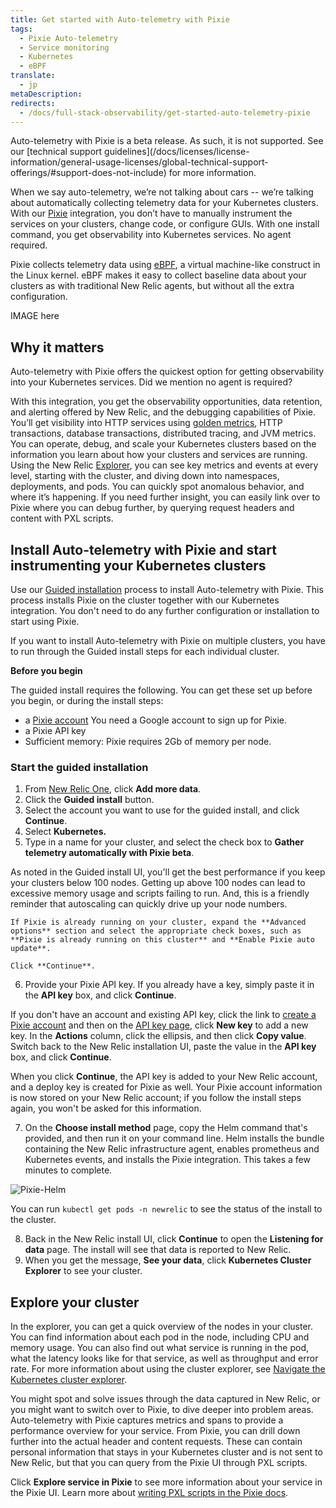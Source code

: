 ```yaml
---
title: Get started with Auto-telemetry with Pixie
tags:
  - Pixie Auto-telemetry
  - Service monitoring
  - Kubernetes
  - eBPF
translate:
  - jp
metaDescription: 
redirects:
  - /docs/full-stack-observability/get-started-auto-telemetry-pixie
---
```


<Callout variant="important">
Auto-telemetry with Pixie is a beta release. As such, it is not supported. See our [technical support guidelines](/docs/licenses/license-information/general-usage-licenses/global-technical-support-offerings/#support-does-not-include) for more information.
</Callout>
 
When we say auto-telemetry, we’re not talking about cars -- we’re talking about automatically collecting telemetry data for your Kubernetes clusters. With our [Pixie](https://pixielabs.ai/) integration, you don’t have to manually instrument the services on your clusters, change code, or configure GUIs. With one install command, you get observability into Kubernetes services. No agent required. 

Pixie collects telemetry data using [eBPF](https://ebpf.io/), a virtual machine-like construct in the Linux kernel. eBPF makes it easy to collect baseline data about your clusters as with traditional New Relic agents, but without all the extra configuration.

IMAGE here

## Why it matters 

Auto-telemetry with Pixie offers the quickest option for getting observability into your Kubernetes services. Did we mention no agent is required?  

With this integration, you get the observability opportunities, data retention, and alerting offered by New Relic, and the debugging capabilities of Pixie. You’ll get visibility into HTTP services using [golden metrics](/docs/apis/nerdgraph/examples/golden-metrics-entities-nerdgraph-api-tutorial/), HTTP transactions, database transactions, distributed tracing, and JVM metrics. You can operate, debug, and scale your Kubernetes clusters based on the information you learn about how your clusters and services are running. Using the New Relic [Explorer](/docs/new-relic-one/use-new-relic-one/core-concepts/new-relic-explorer-view-performance-across-apps-services-hosts/), you can see key metrics and events at every level, starting with the cluster, and diving down into namespaces, deployments, and pods. You can quickly spot anomalous behavior, and where it’s happening. If you need further insight, you can easily link over to Pixie where you can debug further, by querying request headers and content with PXL scripts. 


## Install Auto-telemetry with Pixie and start instrumenting your Kubernetes clusters

Use our [Guided installation](/docs/full-stack-observability/observe-everything/get-started/new-relic-guided-install-overview/) process to install Auto-telemetry with Pixie. This process installs Pixie on the cluster together with our Kubernetes integration. You don't need to do any further configuration or installation to start using Pixie.

If you want to install Auto-telemetry with Pixie on multiple clusters, you have to run through the Guided install steps for each individual cluster.

**Before you begin**

The guided install requires the following. You can get these set up before you begin, or during the install steps:

- a [Pixie account](https://work.withpixie.ai/admin/api-keys)
  You need a Google account to sign up for Pixie.
- a Pixie API key 
- Sufficient memory: Pixie requires 2Gb of memory per node.

### Start the guided installation

1. From [New Relic One](https://one.newrelic.com), click **Add more data**.
2. Click the **Guided install** button. 
3. Select the account you want to use for the guided install, and click **Continue**.
4. Select **Kubernetes.**
5. Type in a name for your cluster, and select the check box to **Gather telemetry automatically with Pixie beta**.

<Callout variant="important">
As noted in the Guided install UI, you'll get the best performance if you keep your clusters below 100 nodes. Getting up above 100 nodes can lead to excessive memory usage and scripts failing to run. And, this is a friendly reminder that autoscaling can quickly drive up your node numbers.
</Callout>

    If Pixie is already running on your cluster, expand the **Advanced options** section and select the appropriate check boxes, such as **Pixie is already running on this cluster** and **Enable Pixie auto update**.

    Click **Continue**.

6. Provide your Pixie API key. If you already have a key, simply paste it in the **API key** box, and click **Continue**. 

If you don't have an account and existing API key, click the link to [create a Pixie account](https://work.withpixie.ai/admin/api-keys) and then on the [API key page](https://work.withpixie.ai/admin/api-keys), click **New key** to add a new key. In the **Actions** column, click the ellipsis, and then click **Copy value**. Switch back to the New Relic installation UI, paste the value in the **API key** box, and click **Continue**.

When you click **Continue**, the API key is added to your New Relic account, and a deploy key is created for Pixie as well. Your Pixie account information is now stored on your New Relic account; if you follow the install steps again, you won't be asked for this information. 

7. On the **Choose install method** page, copy the Helm command that's provided, and then run it on your command line. Helm installs the bundle containing the New Relic infrastructure agent, enables prometheus and Kubernetes events, and installs the Pixie integration. This takes a few minutes to complete. 

![Pixie-Helm](./images/helm-pixie.png "Pixie Helm")

You can run `kubectl get pods -n newrelic` to see the status of the install to the cluster. 

8. Back in the New Relic install UI, click **Continue** to open the **Listening for data** page. The install will see that data is reported to New Relic. 
9. When you get the message, **See your data**, click **Kubernetes Cluster Explorer** to see your cluster. 

## Explore your cluster

In the explorer, you can get a quick overview of the nodes in your cluster. You can find information about each pod in the node, including CPU and memory usage. You can also find out what service is running in the pod, what the latency looks like for that service, as well as throughput and error rate. For more information about using the cluster explorer, see [Navigate the Kubernetes cluster explorer](https://docs.newrelic.com/docs/integrations/kubernetes-integration/understand-use-data/kubernetes-cluster-explorer/).

You might spot and solve issues through the data captured in New Relic, or you might want to switch over to Pixie, to dive deeper into problem areas. Auto-telemetry with Pixie captures metrics and spans to provide a performance overview for your service. From Pixie, you can drill down further into the actual header and content requests. These can contain personal information that stays in your Kubernetes cluster and is not sent to New Relic, but that you can query from the Pixie UI through PXL scripts. 

Click **Explore service in Pixie** to see more information about your service in the Pixie UI. 
Learn more about [writing PXL scripts in the Pixie docs](https://docs.pixielabs.ai/tutorials/pxl-scripts/).


